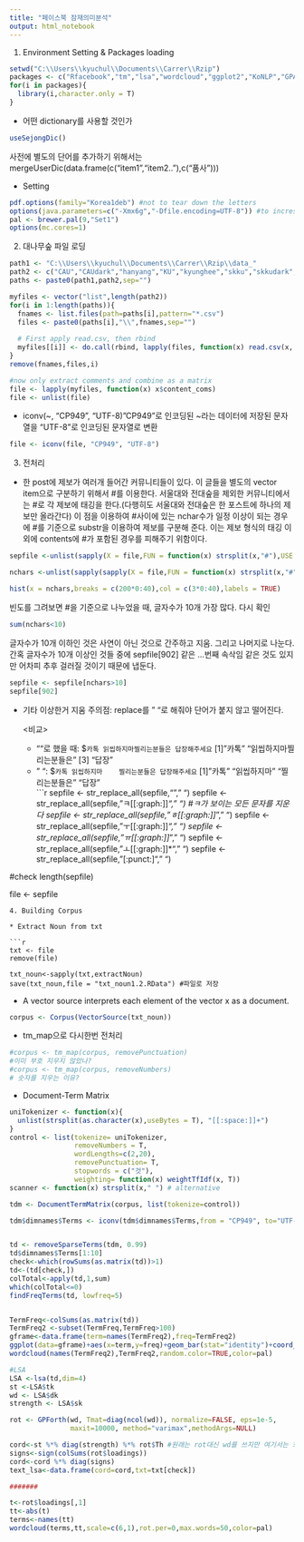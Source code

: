 ```yaml
---
title: "페이스북 잠재의미분석"
output: html_notebook
---
```


1. Environment Setting & Packages loading
```r
setwd("C:\\Users\\kyuchul\\Documents\\Carrer\\Rzip")
packages <- c("Rfacebook","tm","lsa","wordcloud","ggplot2","KoNLP","GPArotation","cluster","RWeka","ROAuth","fpc","stringr","ape")
for(i in packages){
  library(i,character.only = T)
}
```

* 어떤 dictionary를 사용할 것인가 
```r
useSejongDic()
```
사전에 별도의 단어를 추가하기 위해서는 mergeUserDic(data.frame(c("item1","item2.."),c("품사")))

* Setting
```r
pdf.options(family="Korea1deb") #not to tear down the letters
options(java.parameters=c("-Xmx6g","-Dfile.encoding=UTF-8")) #to increse heap size of rjava
pal <- brewer.pal(9,"Set1")
options(mc.cores=1)
```

2. 대나무숲 파일 로딩
```r

path1 <- "C:\\Users\\kyuchul\\Documents\\Carrer\\Rzip\\data_"
path2 <- c("CAU","CAUdark","hanyang","KU","kyunghee","skku","skkudark","snu","union","yonsei")
paths <- paste0(path1,path2,sep="")

myfiles <- vector("list",length(path2))
for(i in 1:length(paths)){
  fnames <- list.files(path=paths[i],pattern="*.csv")
  files <- paste0(paths[i],"\\",fnames,sep="")
  
  # First apply read.csv, then rbind
  myfiles[[i]] <- do.call(rbind, lapply(files, function(x) read.csv(x, stringsAsFactors=FALSE)))
}
remove(fnames,files,i)

#now only extract comments and combine as a matrix
file <- lapply(myfiles, function(x) x$content_coms)
file <- unlist(file)

```
* iconv(~, "CP949", "UTF-8)
"CP949"로 인코딩된 ~라는 데이터에 저장된 문자열을 "UTF-8"로 인코딩된 문자열로 변환
```r
file <- iconv(file, "CP949", "UTF-8") 
```

3. 전처리
* 한 post에 제보가 여러개 들어간 커뮤니티들이 있다. 이 글들을 별도의 vector item으로 구분하기 위해서
#를 이용한다. 서울대와 전대숲을 제외한 커뮤니티에서는 #로 각 제보에 태깅을 한다.(다행히도 서울대와 전대숲은 한 포스트에 하나의 제보만 올라간다)
이 점을 이용하여 #사이에 있는 nchar수가 일정 이상이 되는 경우에 #를 기준으로 substr을 이용하여 제보를 구분해 준다. 이는 제보 형식의 태깅 이외에 contents에 #가 포함된 경우를 피해주기 위함이다.
```r
sepfile <-unlist(sapply(X = file,FUN = function(x) strsplit(x,"#"),USE.NAMES = FALSE))

nchars <-unlist(sapply(sapply(X = file,FUN = function(x) strsplit(x,"#"),USE.NAMES = FALSE),nchar))

hist(x = nchars,breaks = c(200*0:40),col = c(3*0:40),labels = TRUE)

```
빈도를 그려보면 #을 기준으로 나누었을 때, 글자수가 10개 가장 많다.
다시 확인
```r
sum(nchars<10)
```

글자수가 10개 이하인 것은 사연이 아닌 것으로 간주하고 지움. 그리고 나머지로 나눈다.
간혹 글자수가 10개 이상인 것들 중에 sepfile[902] 같은 ...번째 속삭임 같은 것도 있지만 어차피 추후 걸러질 것이기 때문에 냅둔다.

```r
sepfile <- sepfile[nchars>10]
sepfile[902]
```

* 기타 이상한거 지움 
  주의점: replace를 " "로 해줘야 단어가 붙지 않고 떨어진다.
  
  <비교>
   - ""로 했을 때:
    $`카톡 읽씹하지마찔리는분들은 답장해주세요 `
    [1] "카톡"                   "읽씹하지마찔리는분들은"
    [3] "답장"  
   - " ":
    $`카톡 읽씹하지마    찔리는분들은 답장해주세요 `
    [1] "카톡"         "읽씹하지마"   "찔리는분들은" "답장"     
```r

sepfile <- str_replace_all(sepfile,"\n"," ")
sepfile <- str_replace_all(sepfile,"ㅋ[[:graph:]]*"," ") #ㅋ가 보이는 모든 문자를 지운다
sepfile <- str_replace_all(sepfile,"ㅎ[[:graph:]]*"," ")
sepfile <- str_replace_all(sepfile,"ㅜ[[:graph:]]*"," ")
sepfile <- str_replace_all(sepfile,"ㅠ[[:graph:]]*"," ")
sepfile <- str_replace_all(sepfile,"ㅗ[[:graph:]]*"," ")
sepfile <- str_replace_all(sepfile,"[:punct:]"," ")

#check
length(sepfile)

file <- sepfile
```
4. Building Corpus

* Extract Noun from txt

```r
txt <- file
remove(file)

txt_noun<-sapply(txt,extractNoun)
save(txt_noun,file = "txt_noun1.2.RData") #파일로 저장

```

* A vector source interprets each element of the vector x as a document.

```r
corpus <- Corpus(VectorSource(txt_noun)) 

```

* tm_map으로 다시한번 전처리 
```r
#corpus <- tm_map(corpus, removePunctuation)
#이미 부호 지우지 않았나?
#corpus <- tm_map(corpus, removeNumbers)
# 숫자를 지우는 이유?

```

* Document-Term Matrix
```r
uniTokenizer <- function(x){
  unlist(strsplit(as.character(x),useBytes = T), "[[:space:]]+")
}
control <- list(tokenize= uniTokenizer,
                removeNumbers = T,
                wordLengths=c(2,20),
                removePunctuation= T,
                stopwords = c("것"),
                weighting= function(x) weightTfIdf(x, T))
scanner <- function(x) strsplit(x," ") # alternative

tdm <- DocumentTermMatrix(corpus, list(tokenize=control))

tdm$dimnames$Terms <- iconv(tdm$dimnames$Terms,from = "CP949", to="UTF-8")


td <- removeSparseTerms(tdm, 0.99)
td$dimnames$Terms[1:10]
check<-which(rowSums(as.matrix(td))>1)
td<-(td[check,])
colTotal<-apply(td,1,sum)
which(colTotal<=0)
findFreqTerms(td, lowfreq=5)


TermFreq<-colSums(as.matrix(td))
TermFreq2 <-subset(TermFreq,TermFreq>100)
gframe<-data.frame(term=names(TermFreq2),freq=TermFreq2)
ggplot(data=gframe)+aes(x=term,y=freq)+geom_bar(stat="identity")+coord_flip()
wordcloud(names(TermFreq2),TermFreq2,random.color=TRUE,color=pal)

#LSA
LSA <-lsa(td,dim=4)
st <-LSA$tk
wd <- LSA$dk
strength <- LSA$sk

rot <- GPForth(wd, Tmat=diag(ncol(wd)), normalize=FALSE, eps=1e-5,
               maxit=10000, method="varimax",methodArgs=NULL)

cord<-st %*% diag(strength) %*% rot$Th #원래는 rot대신 wd를 쓰지만 여기서는 회전시킨 rot을 쓴다(김청택 교수님의 제안)
signs<-sign(colSums(rot$loadings))
cord<-cord %*% diag(signs)
text_lsa<-data.frame(cord=cord,txt=txt[check])

#######

t<-rot$loadings[,1]
tt<-abs(t)
terms<-names(tt)
wordcloud(terms,tt,scale=c(6,1),rot.per=0,max.words=50,color=pal)
```

